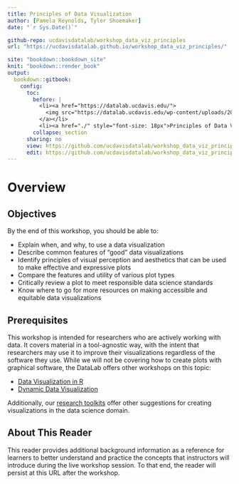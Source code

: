 ```yaml
---
title: Principles of Data Visualization
author: [Pamela Reynolds, Tyler Shoemaker]
date: "`r Sys.Date()`"

github-repo: ucdavisdatalab/workshop_data_viz_principles
url: "https://ucdavisdatalab.github.io/workshop_data_viz_principles/"

site: "bookdown::bookdown_site"
knit: "bookdown::render_book"
output:
  bookdown::gitbook:
    config:
      toc:
        before: |
          <li><a href="https://datalab.ucdavis.edu/">
            <img src="https://datalab.ucdavis.edu/wp-content/uploads/2019/07/datalab-logo-full-color-rgb-1.png" style="height: 100%; width: 100%; object-fit: contain" />
          </a></li>
          <li><a href="./" style="font-size: 18px">Principles of Data Visualization</a></li>
        collapse: section
      sharing: no
      view: https://github.com/ucdavisdatalab/workshop_data_viz_principles/blob/main/%s
      edit: https://github.com/ucdavisdatalab/workshop_data_viz_principles/edit/main/%s
---
```


# Overview {-}

Objectives
----------------------------

By the end of this workshop, you should be able to:

* Explain when, and why, to use a data visualization
* Describe common features of “good” data visualizations
* Identify principles of visual perception and aesthetics that can be used to
  make effective and expressive plots
* Compare the features and utility of various plot types
* Critically review a plot to meet responsible data science standards
* Know where to go for more resources on making accessible and equitable data
  visualizations

Prerequisites
-------------

This workshop is intended for researchers who are actively working with data.
It covers material in a tool-agnostic way, with the intent that researchers may
use it to improve their visualizations regardless of the software they use.
While we will not be covering how to create plots with graphical software, the
DataLab offers other workshops on this topic:

* [Data Visualization in R][dvr]
* [Dynamic Data Visualization][ddv]

[dvr]: https://ucdavisdatalab.github.io/workshop_r_data_viz
[ddv]: https://ucdavisdatalab.github.io/workshop_dynamic_data_viz/chapters/index.html

Additionally, our [research toolkits][] offer other suggestions for creating
visualizations in the data science domain.

[research toolkits]: https://datalab.ucdavis.edu/research-toolkits/

About This Reader
-----------------

This reader provides additional background information as a reference for
learners to better understand and practice the concepts that instructors will
introduce during the live workshop session. To that end, the reader will
persist at this URL after the workshop.

